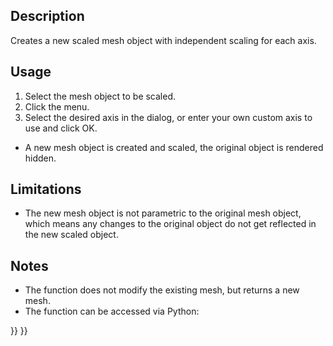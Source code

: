 <languages/>
<translate>

<!--T:10-->
{{Docnav
|[[OpenSCAD_MirrorMeshFeature|Mirror Mesh Feature]]
|[[OpenSCAD_ResizeMeshFeature|Resize Mesh Feature]]
|[[OpenSCAD_Workbench|OpenSCAD]]
|IconL=OpenSCAD_MirrorMeshFeature.svg
|IconR=OpenSCAD_ResizeMeshFeature.svg
|IconC=Workbench_OpenSCAD.svg
}}

<!--T:2-->
{{GuiCommand
|Name=OpenSCAD ScaleMeshFeature
|MenuLocation=OpenSCAD → Scale Mesh Feature...
|Workbenches=[[OpenSCAD_Workbench|OpenSCAD]]
|SeeAlso=[[Mesh_Scale|Mesh Scale]]
}}

==Description== <!--T:14--> 

<!--T:3-->
Creates a new scaled mesh object with independent scaling for each axis.

==Usage== <!--T:15--> 

<!--T:5-->
# Select the mesh object to be scaled.
# Click the {{KEY|OpenSCAD → Scale Mesh Feature...}} menu.
# Select the desired axis in the dialog, or enter your own custom axis to use and click OK.
* A new mesh object is created and scaled, the original object is rendered hidden.

==Limitations== <!--T:16--> 

<!--T:6-->
* The new mesh object is not parametric to the original mesh object, which means any changes to the original object do not get reflected in the new scaled object.

==Notes== <!--T:17--> 

<!--T:7-->
* The function does not modify the existing mesh, but returns a new mesh.
* The function can be accessed via Python:

</translate>
{{Code|code=
import OpenSCADUtils
import Mesh
#this assumes an existing object in the document named "Mesh" that you wish to scale
original_mesh = App.ActiveDocument.Mesh
scaled_mesh = OpenSCADUtils.scalemesh(original_mesh.Mesh, FreeCAD.Base.Vector(1,0,0))
Mesh.show(scaled_mesh)
}}
<translate>


<!--T:11-->
{{Docnav
|[[OpenSCAD_MirrorMeshFeature|Mirror Mesh Feature]]
|[[OpenSCAD_ResizeMeshFeature|Resize Mesh Feature]]
|[[OpenSCAD_Workbench|OpenSCAD]]
|IconL=OpenSCAD_MirrorMeshFeature.svg
|IconR=OpenSCAD_ResizeMeshFeature.svg
|IconC=Workbench_OpenSCAD.svg
}}

</translate>
{{OpenSCAD_Tools_navi{{#translation:}}}}
{{Userdocnavi{{#translation:}}}}